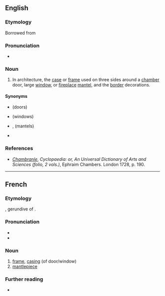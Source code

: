 ==English==
{{wikipedia}}

===Etymology===
Borrowed from {{bor|en|fr|chambranle}}

===Pronunciation===
* {{IPA|en|/ˈʃɒmbɹɒnlə/}}

===Noun===
{{en-noun}}

# {{lb|en|architecture}} In architecture, the [[case]] or [[frame]] used on three sides around a [[chamber]] door, large [[window]], or [[fireplace]] [[mantel]], and the [[border]] decorations.

====Synonyms====
* {{l|en|door case}} (doors)
* {{l|en|window frame}} (windows)
* {{l|en|mantel}}, {{l|en|mantle-tree}} (mantels)
* {{l|en|antepagmenta}}

===References===
* ''[http://digicoll.library.wisc.edu/cgi-bin/HistSciTech/HistSciTech-idx?type=turn&entity=HistSciTech000900240344&q1=Chambranle Chambranle]'', ''Cyclopaedia: or, An Universal Dictionary of Arts and Sciences (folio, 2 vols.)'', Ephraim Chambers. London 1728, p. 190.

----

==French==

===Etymology===
{{etyl|la|fr}} {{m|la|camerandus}}, gerundive of {{m|la|camerare}}.

===Pronunciation===
* {{fr-IPA}}
* {{audio|fr|LL-Q150 (fra)-LoquaxFR-chambranle.wav|Audio}}

===Noun===
{{fr-noun|m}}

# [[frame]], [[casing]] (of door/window)
# [[mantlepiece]]

===Further reading===
* {{R:TLFi}}